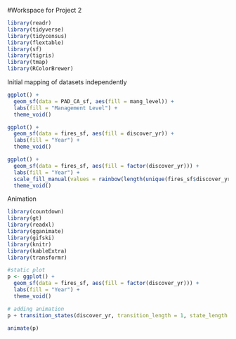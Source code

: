 
#Workspace for Project 2

```r
library(readr)
library(tidyverse)
library(tidycensus)
library(flextable)
library(sf)
library(tigris)
library(tmap)
library(RColorBrewer)
```


Initial mapping of datasets independently
```r

ggplot() +
  geom_sf(data = PAD_CA_sf, aes(fill = mang_level)) +
  labs(fill = "Management Level") +
  theme_void()

ggplot() +
  geom_sf(data = fires_sf, aes(fill = discover_yr)) +
  labs(fill = "Year") +
  theme_void()

ggplot() +
  geom_sf(data = fires_sf, aes(fill = factor(discover_yr))) +
  labs(fill = "Year") +
  scale_fill_manual(values = rainbow(length(unique(fires_sf$discover_yr)))) +
  theme_void()
```

Animation
```r
library(countdown)
library(gt)
library(readxl)
library(gganimate)
library(gifski)
library(knitr)
library(kableExtra)
library(transformr)
```

```r
#static plot
p <- ggplot() +
  geom_sf(data = fires_sf, aes(fill = factor(discover_yr))) +
  labs(fill = "Year") +
  theme_void() 

# adding animation
p + transition_states(discover_yr, transition_length = 1, state_length = 1)

animate(p)

```


